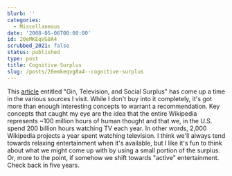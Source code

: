 ```yaml
---
blurb: ''
categories:
  - Miscellaneous
date: '2008-05-06T00:00:00'
id: 20eMKEqVG8A4
scrubbed_2021: false
status: published
type: post
title: Cognitive Surplus
slug: /posts/20emkeqvg8a4--cognitive-surplus
---
```


This
[article](http://www.herecomeseverybody.org/2008/04/looking-for-the-mouse.html)
entitled "Gin, Television, and Social Surplus" has come up a time
in the various sources I visit. While I don't buy into it
completely, it's got more than enough interesting concepts to
warrant a recommendation. Key concepts that caught my eye are the
idea that the entire Wikipedia represents \~100 million hours of
human thought and that we, in the U.S. spend 200 billion hours
watching TV each year. In other words, 2,000 Wikipedia projects a
year spent watching television. I think we'll always tend towards
relaxing entertainment when it's available, but I like it's fun to
think about what we might come up with by using a small portion of
the surplus. Or, more to the point, if somehow we shift towards
"active" entertainment. Check back in five years.
